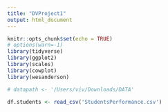 ```yaml
---
title: "DVProject1"
output: html_document
---
```


```r
knitr::opts_chunk$set(echo = TRUE)
# options(warn=-1)
library(tidyverse)
library(ggplot2)
library(scales)
library(cowplot)
library(wesanderson)

# datapath <- '/Users/viv/Downloads/DATA'
```  

```r
df.students <- read_csv('StudentsPerformance.csv')
```